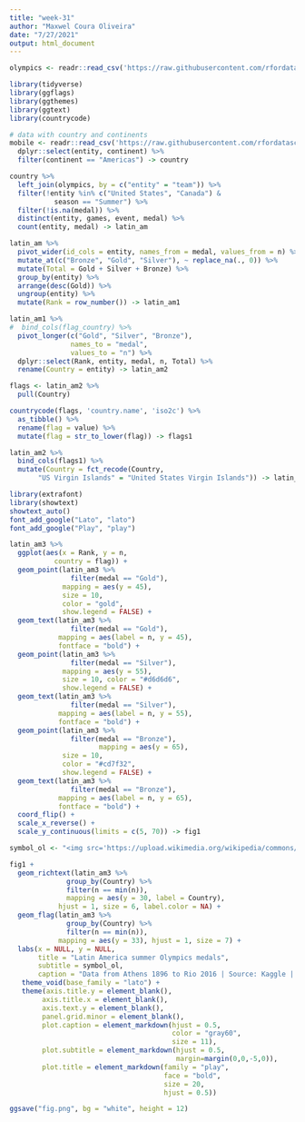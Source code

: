```yaml
---
title: "week-31"
author: "Maxwel Coura Oliveira"
date: "7/27/2021"
output: html_document
---
```





```r
olympics <- readr::read_csv('https://raw.githubusercontent.com/rfordatascience/tidytuesday/master/data/2021/2021-07-27/olympics.csv')
```



```r
library(tidyverse)
library(ggflags)
library(ggthemes)
library(ggtext)
library(countrycode)
```

```r
# data with country and continents
mobile <- readr::read_csv('https://raw.githubusercontent.com/rfordatascience/tidytuesday/master/data/2020/2020-11-10/mobile.csv') %>% 
  dplyr::select(entity, continent) %>% 
  filter(continent == "Americas") -> country
```


```r
country %>% 
  left_join(olympics, by = c("entity" = "team")) %>% 
  filter(!entity %in% c("United States", "Canada") & 
           season == "Summer") %>% 
  filter(!is.na(medal)) %>% 
  distinct(entity, games, event, medal) %>% 
  count(entity, medal) -> latin_am
```


```r
latin_am %>% 
  pivot_wider(id_cols = entity, names_from = medal, values_from = n) %>% 
  mutate_at(c("Bronze", "Gold", "Silver"), ~ replace_na(., 0)) %>% 
  mutate(Total = Gold + Silver + Bronze) %>% 
  group_by(entity) %>% 
  arrange(desc(Gold)) %>%
  ungroup(entity) %>%
  mutate(Rank = row_number()) -> latin_am1
```






  
```r
latin_am1 %>% 
#  bind_cols(flag_country) %>% 
  pivot_longer(c("Gold", "Silver", "Bronze"), 
               names_to = "medal", 
               values_to = "n") %>% 
  dplyr::select(Rank, entity, medal, n, Total) %>% 
  rename(Country = entity) -> latin_am2
```

```r
flags <- latin_am2 %>% 
  pull(Country) 

countrycode(flags, 'country.name', 'iso2c') %>% 
  as_tibble() %>% 
  rename(flag = value) %>% 
  mutate(flag = str_to_lower(flag)) -> flags1
```

```r
latin_am2 %>% 
  bind_cols(flags1) %>% 
  mutate(Country = fct_recode(Country,
       "US Virgin Islands" = "United States Virgin Islands")) -> latin_am3
```



```r
library(extrafont)
library(showtext)
showtext_auto()
font_add_google("Lato", "lato") 
font_add_google("Play", "play") 
```





```r
latin_am3 %>% 
  ggplot(aes(x = Rank, y = n, 
           country = flag)) +
  geom_point(latin_am3 %>% 
               filter(medal == "Gold"), 
             mapping = aes(y = 45), 
             size = 10, 
             color = "gold", 
             show.legend = FALSE) +
  geom_text(latin_am3 %>% 
               filter(medal == "Gold"),
            mapping = aes(label = n, y = 45), 
            fontface = "bold") +
  geom_point(latin_am3 %>% 
               filter(medal == "Silver"), 
             mapping = aes(y = 55), 
             size = 10, color = "#d6d6d6", 
             show.legend = FALSE) +
  geom_text(latin_am3 %>% 
               filter(medal == "Silver"),
            mapping = aes(label = n, y = 55),
            fontface = "bold") +
  geom_point(latin_am3 %>% 
               filter(medal == "Bronze"), 
                      mapping = aes(y = 65), 
             size = 10, 
             color = "#cd7f32", 
             show.legend = FALSE) +
  geom_text(latin_am3 %>% 
               filter(medal == "Bronze"),
            mapping = aes(label = n, y = 65),
            fontface = "bold") +
  coord_flip() +
  scale_x_reverse() +
  scale_y_continuous(limits = c(5, 70)) -> fig1
```

```r
symbol_ol <- "<img src='https://upload.wikimedia.org/wikipedia/commons/thumb/5/5c/Olympic_rings_without_rims.svg/2560px-Olympic_rings_without_rims.svg.png' width='50'/>"
```


```r
fig1 + 
  geom_richtext(latin_am3 %>% 
              group_by(Country) %>% 
              filter(n == min(n)),
              mapping = aes(y = 30, label = Country),
            hjust = 1, size = 6, label.color = NA) +
  geom_flag(latin_am3 %>% 
              group_by(Country) %>% 
              filter(n == min(n)),
            mapping = aes(y = 33), hjust = 1, size = 7) +
  labs(x = NULL, y = NULL,
       title = "Latin America summer Olympics medals",
       subtitle = symbol_ol,
       caption = "Data from Athens 1896 to Rio 2016 | Source: Kaggle | Figure: @maxwelco") + 
   theme_void(base_family = "lato") +
   theme(axis.title.y = element_blank(),
        axis.title.x = element_blank(),
        axis.text.y = element_blank(),
        panel.grid.minor = element_blank(),
        plot.caption = element_markdown(hjust = 0.5,
                                        color = "gray60",
                                        size = 11),
        plot.subtitle = element_markdown(hjust = 0.5,
                                         margin=margin(0,0,-5,0)),
        plot.title = element_markdown(family = "play", 
                                      face = "bold",
                                      size = 20, 
                                      hjust = 0.5)) 

ggsave("fig.png", bg = "white", height = 12)
```






